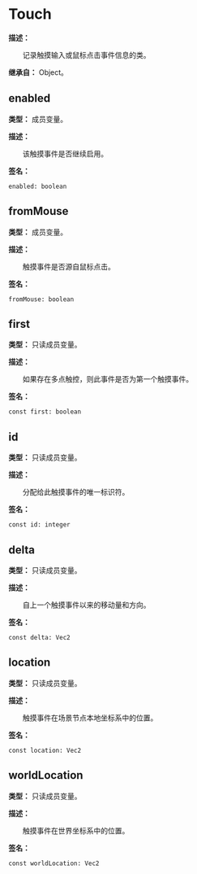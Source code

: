 
# Touch

**描述：**

&emsp;&emsp;记录触摸输入或鼠标点击事件信息的类。

**继承自：** Object。

## enabled

**类型：** 成员变量。

**描述：**

&emsp;&emsp;该触摸事件是否继续启用。

**签名：**
```tl
enabled: boolean
```

## fromMouse

**类型：** 成员变量。

**描述：**

&emsp;&emsp;触摸事件是否源自鼠标点击。

**签名：**
```tl
fromMouse: boolean
```

## first

**类型：** 只读成员变量。

**描述：**

&emsp;&emsp;如果存在多点触控，则此事件是否为第一个触摸事件。

**签名：**
```tl
const first: boolean
```

## id

**类型：** 只读成员变量。

**描述：**

&emsp;&emsp;分配给此触摸事件的唯一标识符。

**签名：**
```tl
const id: integer
```

## delta

**类型：** 只读成员变量。

**描述：**

&emsp;&emsp;自上一个触摸事件以来的移动量和方向。

**签名：**
```tl
const delta: Vec2
```

## location

**类型：** 只读成员变量。

**描述：**

&emsp;&emsp;触摸事件在场景节点本地坐标系中的位置。

**签名：**
```tl
const location: Vec2
```

## worldLocation

**类型：** 只读成员变量。

**描述：**

&emsp;&emsp;触摸事件在世界坐标系中的位置。

**签名：**
```tl
const worldLocation: Vec2
```